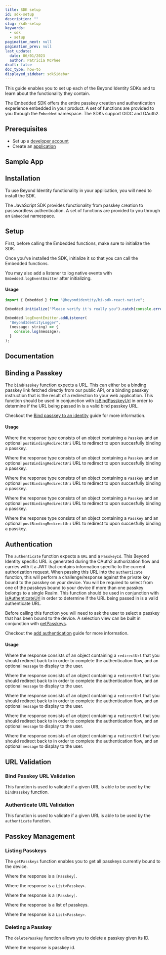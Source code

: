 ```yaml
---
title: SDK setup
id: sdk-setup
description: ""
slug: /sdk-setup
keywords:
  - sdk
  - setup
pagination_next: null
pagination_prev: null
last_update:
  date: 06/01/2023
  author: Patricia McPhee
draft: false
doc_type: how-to
displayed_sidebar: sdkSidebar
---
```















This guide enables you to set up each of the Beyond Identity SDKs and to learn about the functionality they contain.

The Embedded SDK offers the entire passkey creation and authentication experience embedded in your product. A set of functions are provided to you through the `Embedded` namespace. The SDKs support OIDC and OAuth2.

## Prerequisites

- Set up a [developer account](https://www.beyondidentity.com/developers/signup)
- Create an [application](/docs/add-an-application)

## Sample App

<Tabs groupId="sdks" queryString>
<TabItem value="javascript" label="JavaScript">

<SampleAppJavaScript />

</TabItem>
<TabItem value="kotlin" label="Kotlin">

<SampleAppKotlin />

</TabItem>
<TabItem value="swift" label="Swift">

<SampleAppSwift />

</TabItem>
<TabItem value="reactnative" label="React Native">

<SampleAppReactNative />

</TabItem>
<TabItem value="flutter" label="Flutter">

<SampleAppFlutter />

</TabItem>
</Tabs>

## Installation

To use Beyond Identity functionality in your application, you will need to install the SDK.

<Tabs groupId="sdks" queryString>
<TabItem value="javascript" label="JavaScript">

<p>
  The JavaScript SDK provides functionality from passkey creation to passwordless authentication. A set of functions are provided to you through an <code>Embedded</code> namespace.
</p>

<InstallationJavaScript />

</TabItem>
<TabItem value="kotlin" label="Kotlin">

<InstallationKotlin />

</TabItem>
<TabItem value="swift" label="Swift">

<InstallationSwift />

</TabItem>
<TabItem value="reactnative" label="React Native">

<InstallationReactNative />

</TabItem>
<TabItem value="flutter" label="Flutter">

<InstallationFlutter />

</TabItem>
</Tabs>

## Setup

First, before calling the Embedded functions, make sure to initialize the SDK.

<Tabs groupId="sdks" queryString>
<TabItem value="javascript" label="JavaScript">

<p>
  Once you've installed the SDK, initialize it so that you can call the Embedded functions.
</p>

<SetupJavaScript />

</TabItem>
<TabItem value="kotlin" label="Kotlin">

<SetupKotlin />

</TabItem>
<TabItem value="swift" label="Swift">

<SetupSwift />

</TabItem>
<TabItem value="reactnative" label="React Native">

<SetupReactNative />

You may also add a listener to log native events with `Embedded.logEventEmitter` after initializing.

#### Usage

```javascript
import { Embedded } from "@beyondidentity/bi-sdk-react-native";

Embedded.initialize("Please verify it's really you").catch(console.error);

Embedded.logEventEmitter.addListener(
  "BeyondIdentityLogger",
  (message: string) => {
    console.log(message);
  }
);
```

</TabItem>
<TabItem value="flutter" label="Flutter">

<SetupFlutter />

</TabItem>
</Tabs>

## Documentation

<Tabs groupId="sdks" queryString>
<TabItem value="javascript" label="JavaScript">

<SdkApiDocumentationJavaScript />

</TabItem>
<TabItem value="kotlin" label="Kotlin">

<SdkApiDocumentationKotlin />

</TabItem>
<TabItem value="swift" label="Swift">

<SdkApiDocumentationSwift />

</TabItem>
<TabItem value="reactnative" label="React Native">

<SdkApiDocumentationReactNative />

</TabItem>
<TabItem value="flutter" label="Flutter">

<SdkApiDocumentationFlutter />

</TabItem>
</Tabs>

## Binding a Passkey

The `bindPasskey` function expects a URL. This can either be a binding passkey link fetched directly from our public API, or a binding passkey instruction that is the result of a redirection to your web application. This function should be used in conjunction with [isBindPasskeyUrl](#bind-passkey-url-validation) in order to determine if the URL being passed in is a valid bind passkey URL.

Checkout the [Bind passkey to an identity](/docs/add-passkey) guide for more information.

#### Usage

<Tabs groupId="sdks" queryString>
<TabItem value="javascript" label="JavaScript">

<BindPasskeyRequestJavaScript />

Where the response type consists of an object containing a `Passkey` and an optional `postBindingRedirectUri` URL to redirect to upon succesfully binding a passkey.

<BindPasskeyResponseJavaScript />

</TabItem>
<TabItem value="kotlin" label="Kotlin">

<BindPasskeyRequestKotlin />

Where the response type consists of an object containing a `Passkey` and an optional `postBindingRedirectUri` URL to redirect to upon succesfully binding a passkey.

<BindPasskeyResponseKotlin />

</TabItem>
<TabItem value="swift" label="Swift">

<BindPasskeyRequestSwift />

Where the response type consists of an object containing a `Passkey` and an optional `postBindingRedirectUri` URL to redirect to upon succesfully binding a passkey.

<BindPasskeyResponseSwift />

</TabItem>
<TabItem value="reactnative" label="React Native">

<BindPasskeyRequestReactNative />

Where the response type consists of an object containing a `Passkey` and an optional `postBindingRedirectUri` URL to redirect to upon succesfully binding a passkey.

<BindPasskeyResponseReactNative />

</TabItem>
<TabItem value="flutter" label="Flutter">

<BindPasskeyRequestFlutter />

Where the response type consists of an object containing a `Passkey` and an optional `postBindingRedirectUri` URL to redirect to upon succesfully binding a passkey.

<BindPasskeyResponseFlutter />

</TabItem>
</Tabs>

## Authentication

The `authenticate` function expects a `URL` and a `PasskeyId`. This Beyond Identity specific URL is generated during the OAuth2 authorization flow and carries with it a JWT that contains information specific to the current authorization request. When passing this URL into the `authenticate` function, this will perform a challenge/response against the private key bound to the passkey on your device. You will be required to select from one of the passkeys bound to your device if more than one passkey belongs to a single Realm. This function should be used in conjunction with [isAuthenticateUrl](#authenticate-url-validation) in order to determine if the URL being passed in is a valid authenticate URL.

Before calling this function you will need to ask the user to select a passkey that has been bound to the device. A selection view can be built in conjunction with [getPasskeys](#listing-passkeys).

Checkout the [add authentication](/docs/embedded-sdk-add-authentication) guide for more information.

#### Usage

<Tabs groupId="sdks" queryString>
<TabItem value="javascript" label="JavaScript">

<AuthenticateRequestJavaScript />

Where the response consists of an object containing a `redirectUrl` that you should redirect back to in order to complete the authentication flow, and an optional `message` to display to the user.

<AuthenticateResponseJavaScript />

</TabItem>
<TabItem value="kotlin" label="Kotlin">

<AuthenticateRequestKotlin />

Where the response consists of an object containing a `redirectUrl` that you should redirect back to in order to complete the authentication flow, and an optional `message` to display to the user.

<AuthenticateResponseKotlin />

</TabItem>
<TabItem value="swift" label="Swift">

<AuthenticateRequestSwift />

Where the response consists of an object containing a `redirectUrl` that you should redirect back to in order to complete the authentication flow, and an optional `message` to display to the user.

<AuthenticateResponseSwift />

</TabItem>
<TabItem value="reactnative" label="React Native">

<AuthenticateRequestReactNative />

Where the response consists of an object containing a `redirectUrl` that you should redirect back to in order to complete the authentication flow, and an optional `message` to display to the user.

<AuthenticateResponseReactNative />

</TabItem>
<TabItem value="flutter" label="Flutter">

<AuthenticateRequestFlutter />

Where the response consists of an object containing a `redirectUrl` that you should redirect back to in order to complete the authentication flow, and an optional `message` to display to the user.

<AuthenticateResponseFlutter />

</TabItem>
</Tabs>

## URL Validation

### Bind Passkey URL Validation

This function is used to validate if a given URL is able to be used by the `bindPasskey` function.

<Tabs groupId="sdks" queryString>
<TabItem value="javascript" label="JavaScript">

<IsBindPasskeyUrlJavaScript />

</TabItem>
<TabItem value="kotlin" label="Kotlin">

<IsBindPasskeyUrlKotlin />

</TabItem>
<TabItem value="swift" label="Swift">

<IsBindPasskeyUrlSwift />

</TabItem>
<TabItem value="reactnative" label="React Native">

<IsBindPasskeyUrlReactNative />

</TabItem>
<TabItem value="flutter" label="Flutter">

<IsBindPasskeyUrlFlutter />

</TabItem>
</Tabs>

### Authenticate URL Validation

This function is used to validate if a given URL is able to be used by the `authenticate` function.

<Tabs groupId="sdks" queryString>
<TabItem value="javascript" label="JavaScript">

<IsAuthenticateUrlJavaScript />

</TabItem>
<TabItem value="kotlin" label="Kotlin">

<IsAuthenticateUrlKotlin />

</TabItem>
<TabItem value="swift" label="Swift">

<IsAuthenticateUrlSwift />

</TabItem>
<TabItem value="reactnative" label="React Native">

<IsAuthenticateUrlReactNative />

</TabItem>
<TabItem value="flutter" label="Flutter">

<IsAuthenticateUrlFlutter />

</TabItem>
</Tabs>

## Passkey Management

### Listing Passkeys

The `getPasskeys` function enables you to get all passkeys currently bound to the device.

<Tabs groupId="sdks" queryString>
<TabItem value="javascript" label="JavaScript">

<GetPasskeysJavaScript />

Where the response is a `[Passkey]`.

</TabItem>
<TabItem value="kotlin" label="Kotlin">

<GetPasskeysKotlin />

Where the response is a `List<Passkey>`.

</TabItem>
<TabItem value="swift" label="Swift">

<GetPasskeysSwift />

Where the response is a `[Passkey]`.

</TabItem>
<TabItem value="reactnative" label="React Native">

<GetPasskeysReactNative />

Where the response is a list of passkeys.

</TabItem>
<TabItem value="flutter" label="Flutter">

<GetPasskeysFlutter />

Where the response is a `List<Passkey>`.

</TabItem>
</Tabs>

### Deleting a Passkey

The `deletePasskey` function allows you to delete a passkey given its ID.

<Tabs groupId="sdks" queryString>
<TabItem value="javascript" label="JavaScript">

<DeletePasskeyJavaScript />

</TabItem>
<TabItem value="kotlin" label="Kotlin">

<DeletePasskeyKotlin />

</TabItem>
<TabItem value="swift" label="Swift">

<DeletePasskeySwift />

</TabItem>
<TabItem value="reactnative" label="React Native">

<DeletePasskeyReactNative />

Where the response is passkey id.

</TabItem>
<TabItem value="flutter" label="Flutter">

<DeletePasskeyFlutter />

</TabItem>
</Tabs>
